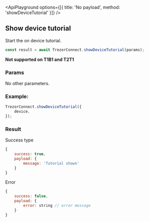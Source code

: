

<ApiPlayground options={[{ title: 'No payload', method: 'showDeviceTutorial' }]} />

## Show device tutorial

Start the on device tutorial.

```javascript
const result = await TrezorConnect.showDeviceTutorial(params);
```

<Callout type="info">**Not supported on T1B1 and T2T1**</Callout>

### Params

<CommonParamsLink />

No other parameters.

### Example:

```javascript
TrezorConnect.showDeviceTutorial({
    device,
});
```

### Result

Success type

```javascript
{
    success: true,
    payload: {
        message: 'Tutorial shown'
    }
}
```

Error

```javascript
{
    success: false,
    payload: {
        error: string // error message
    }
}
```
